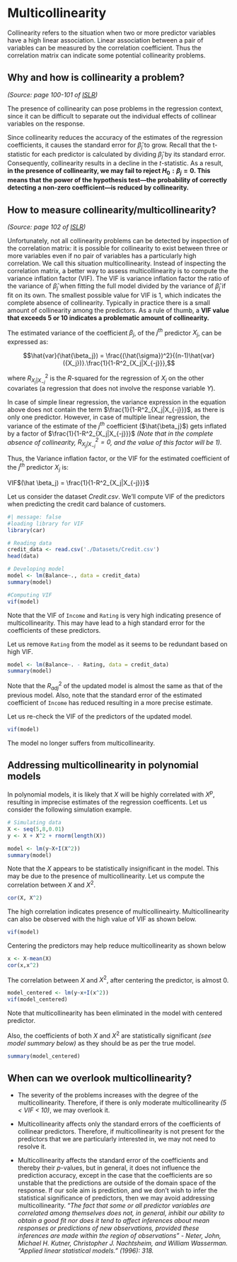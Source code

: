 # Multicollinearity

Collinearity refers to the situation when two or more predictor variables have a high linear association. Linear association between a pair of variables can be measured by the correlation coefficient. Thus the correlation matrix can indicate some potential collinearity problems. 

## Why and how is collinearity a problem?
*(Source:  page 100-101 of [ISLR](https://drive.google.com/file/d/106d-rN7cXpyAkgrUqjcPONNCyO-rX7MQ/view))* 

The presence of collinearity can pose problems in the regression context, since it can be difficult to separate out the individual effects of collinear variables on the response. 

Since collinearity reduces the accuracy of the estimates of the regression coefficients, it causes the standard error for $\hat \beta_j$ to grow. Recall that the t-statistic for each predictor is calculated by dividing $\hat \beta_j$ by its standard error. Consequently, collinearity results in a decline in the $t$-statistic. As a result, **in the presence of collinearity, we may fail to reject $H_0: \beta_j = 0$. This means that the power of the hypothesis test—the probability of correctly detecting a non-zero coefficient—is reduced by collinearity.**

## How to measure collinearity/multicollinearity?
*(Source: page 102 of [ISLR](https://drive.google.com/file/d/106d-rN7cXpyAkgrUqjcPONNCyO-rX7MQ/view))* 

Unfortunately, not all collinearity problems can be detected by inspection of the correlation matrix: it is possible for collinearity to exist between three or more variables even if no pair of variables has a particularly high correlation. We call this situation multicollinearity. Instead of inspecting the correlation matrix, a better way to assess multicollinearity is to compute the variance inflation factor (VIF). The VIF is variance inflation factor the ratio of the variance of $\hat \beta_j$ when fitting the full model divided by the variance of $\hat \beta_j$ if fit on its own. The smallest possible value for VIF is 1, which indicates the complete absence of collinearity. Typically in practice there is a small amount of collinearity among the predictors. As a rule of thumb, a **VIF value that exceeds 5 or 10 indicates a problematic amount of collinearity.**

The estimated variance of the coefficient $\beta_j$, of the $j^{th}$ predictor $X_j$, can be expressed as:

$$\hat{var}(\hat{\beta_j}) = \frac{(\hat{\sigma})^2}{(n-1)\hat{var}({X_j})}.\frac{1}{1-R^2_{X_j|X_{-j}}},$$

where $R^2_{X_j|X_{-j}}$ is the $R$-squared for the regression of $X_j$ on the other covariates (a regression that does not involve the response variable $Y$).

In case of simple linear regression, the variance expression in the equation above does not contain the term $\frac{1}{1-R^2_{X_j|X_{-j}}}$, as there is only one predictor. However, in case of multiple linear regression, the variance of the estimate of the $j^{th}$ coefficient ($\hat{\beta_j}$) gets inflated by a factor of $\frac{1}{1-R^2_{X_j|X_{-j}}}$ *(Note that in the complete absence of collinearity, $R^2_{X_j|X_{-j}}=0$, and the value of this factor will be 1).*

Thus, the Variance inflation factor, or the VIF for the estimated coefficient of the $j^{th}$ predictor $X_j$ is:

VIF$(\hat \beta_j) = \frac{1}{1-R^2_{X_j|X_{-j}}}$

Let us consider the dataset *Credit.csv*. We'll compute VIF of the predictors when predicting the credit card balance of customers.

```r
#| message: false
#loading library for VIF
library(car)
```

```r
# Reading data
credit_data <- read.csv('./Datasets/Credit.csv')
head(data)

# Developing model
model <- lm(Balance~., data = credit_data)
summary(model)
```

```r
#Computing VIF
vif(model)
```

Note that the VIF of `Income` and `Rating` is very high indicating presence of multicollinearity. This may have lead to a high standard error for the coefficients of these predictors.

Let us remove `Rating` from the model as it seems to be redundant based on high VIF.

```r
model <- lm(Balance~. - Rating, data = credit_data)
summary(model)
```

Note that the $R^2_{adj}$ of the updated model is almost the same as that of the previous model. Also, note that the standard error of the estimated coefficient of `Income` has reduced resulting in a more precise estimate.

Let us re-check the VIF of the predictors of the updated model.

```r
vif(model)
```

The model no longer suffers from multicollinearity.

## Addressing multicollinearity in polynomial models

In polynomial models, it is likely that $X$ will be highly correlated with $X^p$, resulting in imprecise estimates of the regression coefficents. Let us consider the following simulation example. 

```r
# Simulating data
X <- seq(5,8,0.01)
y <- X + X^2 + rnorm(length(X))

model <- lm(y~X+I(X^2))
summary(model)
```

Note that the $X$ appears to be statistically insignificant in the model. This may be due to the presence of multicollinearity. Let us compute the correlation between $X$ and $X^2$.

```r
cor(X, X^2)
```

The high correlation indicates presence of multicollineairty. Multicollinearity can also be observed with the high value of VIF as shown below.

```r
vif(model)
```

Centering the predictors may help reduce multicollinearity as shown below

```r
x <- X-mean(X)
cor(x,x^2)
```

The correlation between $X$ and $X^2$, after centering the predictor, is almost 0.

```r
model_centered <- lm(y~x+I(x^2))
vif(model_centered)
```

Note that multicollinearity has been eliminated in the model with centered predictor.

Also, the coefficients of both $X$ and $X^2$ are statistically significant *(see model summary below)* as they should be as per the true model.

```r
summary(model_centered)
```



## When can we overlook multicollinearity?

- The severity of the problems increases with the degree of the multicollinearity. Therefore, if there is only moderate multicollinearity *(5 < VIF < 10)*, we may overlook it.

- Multicollinearity affects only the standard errors of the coefficients of collinear predictors. Therefore, if multicollinearity is not present for the predictors that we are particularly interested in, we may not need to resolve it. 

- Multicollinearity affects the standard error of the coefficients and thereby their $p$-values, but in general, it does not influence the prediction accuracy, except in the case that the coefficients are so unstable that the predictions are outside of the domain space of the response. If our sole aim is prediction, and we don’t wish to infer the statistical significance of predictors, then we may avoid addressing multicollinearity. "*The fact that some or all predictor variables are correlated among themselves does not, in general, inhibit our ability to obtain a good fit nor does it tend to affect inferences about mean responses or predictions of new observations, provided these inferences are made within the region of observations" - Neter, John, Michael H. Kutner, Christopher J. Nachtsheim, and William Wasserman. "Applied linear statistical models." (1996): 318.*